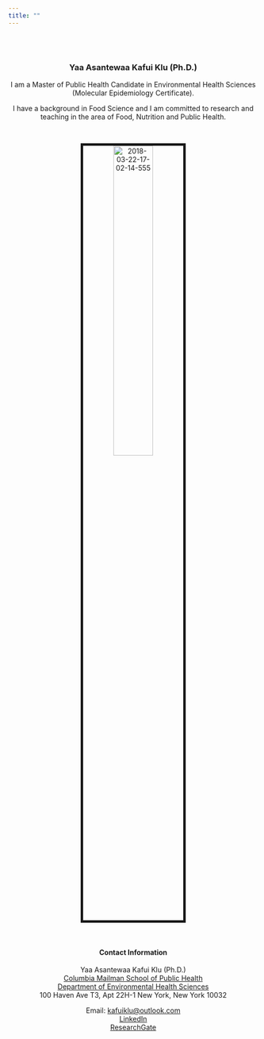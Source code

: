 ```yaml
---
title: ""
---
```


<br>
</br>
<center>

### Yaa Asantewaa Kafui Klu (Ph.D.)

<link rel="stylesheet" href="styles.css" type="text/css">
<link rel="stylesheet" href="academicons/css/academicons.min.css"/>
<link rel="apple-touch-icon" href="/images/JG_transparent.png" >

I am a Master of Public Health Candidate in Environmental Health Sciences (Molecular Epidemiology Certificate).

I have a background in Food Science and I am committed to research and teaching in the area of Food, Nutrition and Public Health.


<br>

<img src="images/2018-03-22-17-02-14-555.jpg" alt="2018-03-22-17-02-14-555" style="width:40%; border:5px solid">

</br>

#### Contact Information

Yaa Asantewaa Kafui Klu (Ph.D.) <br> 
[Columbia Mailman School of Public Health](http://www.mailman.columbia.edu/)  
[Department of Environmental Health Sciences](https://www.mailman.columbia.edu/become-student/departments/environmental-health-sciences-ehs)  
100 Haven Ave T3, Apt 22H-1
New York, New York 10032  


Email: [kafuiklu@outlook.com](mailto:kafuiklu@outlook.com) <br> [LinkedIn](https://www.linkedin.com/in/yaa-asantewaa-kafui-klu-ph-d-8b22a838/)  
[ResearchGate](https://www.researchgate.net/profile/Yaa_Asantewaa_Klu) 

</center>



